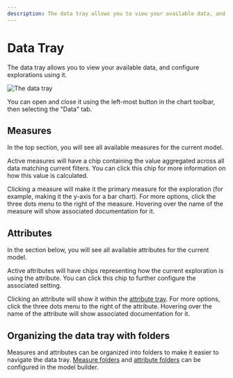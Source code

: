 ```yaml
---
description: The data tray allows you to view your available data, and configure explorations
---
```


# Data Tray

The data tray allows you to view your available data, and configure
explorations using it.

![The data tray](/visualizing_data/data-tray.png)

You can open and close it using the left-most button in the chart toolbar,
then selecting the "Data" tab.

## Measures

In the top section, you will see all available measures for the current
model.

Active measures will have a chip containing the value aggregated across all
data matching current filters. You can click this chip for more information
on how this value is calculated.

Clicking a measure will make it the primary measure for the exploration
(for example, making it the y-axis for a bar chart). For more options, click
the three dots menu to the right of the measure. Hovering over the name of the
measure will show associated documentation for it.

## Attributes

In the section below, you will see all available attributes for the current
model.

Active attributes will have chips representing how the current exploration
is using the attribute. You can click this chip to further configure the
associated setting.

Clicking an attribute will show it within the
[attribute tray](/docs/visualizing-data/attribute-tray). For more options,
click the three dots menu to the right of the attribute. Hovering over the name
of the attribute will show associated documentation for it.

## Organizing the data tray with folders

Measures and attributes can be organized into folders to make it easier to navigate the data tray.
[Measure folders](/docs/data-modeling/measures#measure-folders) and [attribute folders](/docs/data-modeling/attributes#attribute-folders) can be configured in the model builder.
